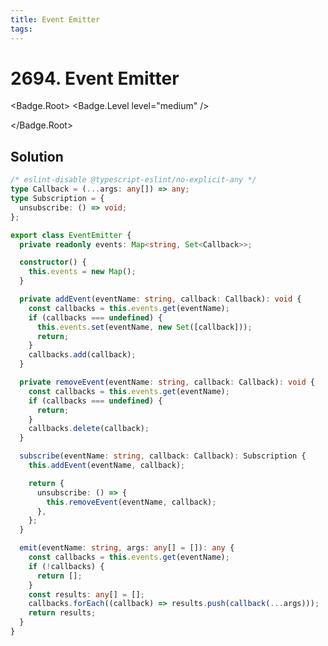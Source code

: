 ```yaml
---
title: Event Emitter
tags:
---
```


# 2694. Event Emitter

<Badge.Root>
<Badge.Level level="medium" />

</Badge.Root>

## Solution

```typescript filename="solution.ts" copy
/* eslint-disable @typescript-eslint/no-explicit-any */
type Callback = (...args: any[]) => any;
type Subscription = {
  unsubscribe: () => void;
};

export class EventEmitter {
  private readonly events: Map<string, Set<Callback>>;

  constructor() {
    this.events = new Map();
  }

  private addEvent(eventName: string, callback: Callback): void {
    const callbacks = this.events.get(eventName);
    if (callbacks === undefined) {
      this.events.set(eventName, new Set([callback]));
      return;
    }
    callbacks.add(callback);
  }

  private removeEvent(eventName: string, callback: Callback): void {
    const callbacks = this.events.get(eventName);
    if (callbacks === undefined) {
      return;
    }
    callbacks.delete(callback);
  }

  subscribe(eventName: string, callback: Callback): Subscription {
    this.addEvent(eventName, callback);

    return {
      unsubscribe: () => {
        this.removeEvent(eventName, callback);
      },
    };
  }

  emit(eventName: string, args: any[] = []): any {
    const callbacks = this.events.get(eventName);
    if (!callbacks) {
      return [];
    }
    const results: any[] = [];
    callbacks.forEach((callback) => results.push(callback(...args)));
    return results;
  }
}
```

<ProblemLink
  codingSite="leetcode"
  href="https://leetcode.com/problems/event-emitter"
  title="Event Emitter"
/>
